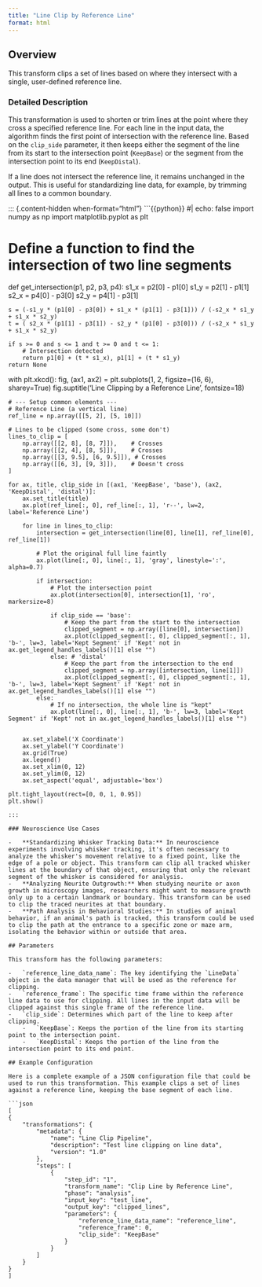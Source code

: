 ```yaml
---
title: "Line Clip by Reference Line"
format: html
---
```


## Overview

This transform clips a set of lines based on where they intersect with a single, user-defined reference line.

### Detailed Description

This transformation is used to shorten or trim lines at the point where they cross a specified reference line. For each line in the input data, the algorithm finds the first point of intersection with the reference line. Based on the `clip_side` parameter, it then keeps either the segment of the line from its start to the intersection point (`KeepBase`) or the segment from the intersection point to its end (`KeepDistal`).

If a line does not intersect the reference line, it remains unchanged in the output. This is useful for standardizing line data, for example, by trimming all lines to a common boundary.

::: {.content-hidden when-format="html"}
```{{python}}
#| echo: false
import numpy as np
import matplotlib.pyplot as plt

# Define a function to find the intersection of two line segments
def get_intersection(p1, p2, p3, p4):
    s1_x = p2[0] - p1[0]
    s1_y = p2[1] - p1[1]
    s2_x = p4[0] - p3[0]
    s2_y = p4[1] - p3[1]

    s = (-s1_y * (p1[0] - p3[0]) + s1_x * (p1[1] - p3[1])) / (-s2_x * s1_y + s1_x * s2_y)
    t = ( s2_x * (p1[1] - p3[1]) - s2_y * (p1[0] - p3[0])) / (-s2_x * s1_y + s1_x * s2_y)

    if s >= 0 and s <= 1 and t >= 0 and t <= 1:
        # Intersection detected
        return p1[0] + (t * s1_x), p1[1] + (t * s1_y)
    return None

with plt.xkcd():
    fig, (ax1, ax2) = plt.subplots(1, 2, figsize=(16, 6), sharey=True)
    fig.suptitle('Line Clipping by a Reference Line', fontsize=18)

    # --- Setup common elements ---
    # Reference Line (a vertical line)
    ref_line = np.array([[5, 2], [5, 10]])

    # Lines to be clipped (some cross, some don't)
    lines_to_clip = [
        np.array([[2, 8], [8, 7]]),    # Crosses
        np.array([[2, 4], [8, 5]]),    # Crosses
        np.array([[3, 9.5], [6, 9.5]]), # Crosses
        np.array([[6, 3], [9, 3]]),    # Doesn't cross
    ]

    for ax, title, clip_side in [(ax1, 'KeepBase', 'base'), (ax2, 'KeepDistal', 'distal')]:
        ax.set_title(title)
        ax.plot(ref_line[:, 0], ref_line[:, 1], 'r--', lw=2, label='Reference Line')

        for line in lines_to_clip:
            intersection = get_intersection(line[0], line[1], ref_line[0], ref_line[1])

            # Plot the original full line faintly
            ax.plot(line[:, 0], line[:, 1], 'gray', linestyle=':', alpha=0.7)

            if intersection:
                # Plot the intersection point
                ax.plot(intersection[0], intersection[1], 'ro', markersize=8)

                if clip_side == 'base':
                    # Keep the part from the start to the intersection
                    clipped_segment = np.array([line[0], intersection])
                    ax.plot(clipped_segment[:, 0], clipped_segment[:, 1], 'b-', lw=3, label='Kept Segment' if 'Kept' not in ax.get_legend_handles_labels()[1] else "")
                else: # 'distal'
                    # Keep the part from the intersection to the end
                    clipped_segment = np.array([intersection, line[1]])
                    ax.plot(clipped_segment[:, 0], clipped_segment[:, 1], 'b-', lw=3, label='Kept Segment' if 'Kept' not in ax.get_legend_handles_labels()[1] else "")
            else:
                # If no intersection, the whole line is "kept"
                ax.plot(line[:, 0], line[:, 1], 'b-', lw=3, label='Kept Segment' if 'Kept' not in ax.get_legend_handles_labels()[1] else "")


        ax.set_xlabel('X Coordinate')
        ax.set_ylabel('Y Coordinate')
        ax.grid(True)
        ax.legend()
        ax.set_xlim(0, 12)
        ax.set_ylim(0, 12)
        ax.set_aspect('equal', adjustable='box')

    plt.tight_layout(rect=[0, 0, 1, 0.95])
    plt.show()
```
:::

### Neuroscience Use Cases

-   **Standardizing Whisker Tracking Data:** In neuroscience experiments involving whisker tracking, it's often necessary to analyze the whisker's movement relative to a fixed point, like the edge of a pole or object. This transform can clip all tracked whisker lines at the boundary of that object, ensuring that only the relevant segment of the whisker is considered for analysis.
-   **Analyzing Neurite Outgrowth:** When studying neurite or axon growth in microscopy images, researchers might want to measure growth only up to a certain landmark or boundary. This transform can be used to clip the traced neurites at that boundary.
-   **Path Analysis in Behavioral Studies:** In studies of animal behavior, if an animal's path is tracked, this transform could be used to clip the path at the entrance to a specific zone or maze arm, isolating the behavior within or outside that area.

## Parameters

This transform has the following parameters:

-   `reference_line_data_name`: The key identifying the `LineData` object in the data manager that will be used as the reference for clipping.
-   `reference_frame`: The specific time frame within the reference line data to use for clipping. All lines in the input data will be clipped against this single frame of the reference line.
-   `clip_side`: Determines which part of the line to keep after clipping.
    -   `KeepBase`: Keeps the portion of the line from its starting point to the intersection point.
    -   `KeepDistal`: Keeps the portion of the line from the intersection point to its end point.

## Example Configuration

Here is a complete example of a JSON configuration file that could be used to run this transformation. This example clips a set of lines against a reference line, keeping the base segment of each line.

```json
[
{
    "transformations": {
        "metadata": {
            "name": "Line Clip Pipeline",
            "description": "Test line clipping on line data",
            "version": "1.0"
        },
        "steps": [
            {
                "step_id": "1",
                "transform_name": "Clip Line by Reference Line",
                "phase": "analysis",
                "input_key": "test_line",
                "output_key": "clipped_lines",
                "parameters": {
                    "reference_line_data_name": "reference_line",
                    "reference_frame": 0,
                    "clip_side": "KeepBase"
                }
            }
        ]
    }
}
]
```
